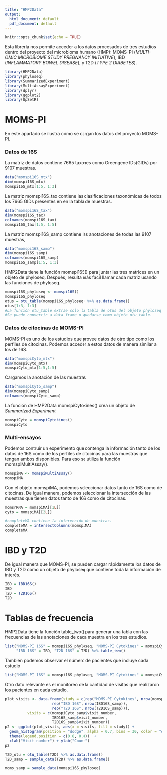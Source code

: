 ```yaml
---
title: "HMP2Data"
output:
  html_document: default
  pdf_document: default
---
```


```r
knitr::opts_chunk$set(echo = TRUE)
```

Esta librería nos permite acceder a los datos procesados de tres estudios dentro del proyecto del microbioma humano (HMP): MOMS-PI (*MULTI-OMIC MICROBIOME STUDY PREGNANCY INITIATIVE*), IBD (*INFLAMMATORY BOWEL DISEASE*), y T2D (*TYPE 2 DIABETES*). 



```r
library(HMP2Data)
library(phyloseq)
library(SummarizedExperiment)
library(MultiAssayExperiment)
library(dplyr)
library(ggplot2)
library(UpSetR)
```

# MOMS-PI

En este apartado se ilustra cómo se cargan los datos del proyecto MOMS-PI.

### Datos de 16S

La matriz de datos contiene 7665 taxones como Greengene IDs(GIDs) por 9107 muestras. 


```r
data("momspi16S_mtx")
dim(momspi16S_mtx)
momspi16S_mtx[1:5, 1:3]
```


La matriz momspi16S_tax contiene las clasificaciones taxonómicas de todos los 7665 GIDs presentes en en la tabla de muestras.


```r
data("momspi16S_tax")
dim(momspi16S_tax)
colnames(momspi16S_tax)
momspi16S_tax[1:5, 1:5]
```


La matriz momspi16S_samp contiene las anotaciones de todas las 9107 muestras,


```r
data("momspi16S_samp")
dim(momspi16S_samp)
colnames(momspi16S_samp)
momspi16S_samp[1:5, 1:3]

```

 
HMP2Data tiene la función momspi16S() para juntar las tres matrices en un objeto de phyloseq. Después, resulta más facil llamar cada matriz usando las funciones de phyloseq.


```r
momspi16S_phyloseq <- momspi16S()
momspi16S_phyloseq
otus = otu_table(momspi16S_phyloseq) %>% as.data.frame()
otus[1:3, 1:3]
#La función otu_table extrae solo la tabla de otus del objeto phyloseq
#Se puede convertir a data frame o quedarse como objeto otu_table.

```


### Datos de citocinas de MOMS-PI


MOMS-PI es uno de los estudios que provee datos de otro tipo como los perfiles de citocinas. Podemos acceder a estos datos de manera similar a los de 16S.


```r
data("momspiCyto_mtx")
dim(momspiCyto_mtx)
momspiCyto_mtx[1:5,1:5]
```


Cargamos la anotación de las muestras

```r
data("momspiCyto_samp")
dim(momspiCyto_samp)
colnames(momspiCyto_samp)
```


La función de HMP2Data momspiCytokines() crea un objeto de *Summarized Experiment*


```r
momspiCyto = momspiCytokines()
momspiCyto
```


### Multi-ensayos


Podemos contruir un experimento que contenga la información tanto de los datos de 16S como de los perfiles de citocinas para las muestras que tengan ambos disponibles. Para eso se utiliza la función momspiMultiAssay().


```r
momspiMA <- momspiMultiAssay()
momspiMA
```


Con el objeto momspiMA, podemos seleccionar datos tanto de 16S como de citocinas. De igual manera, podemos seleccionar la intersección de las muestras que tienen datos tanto de 16S como de citocinas.

```r
momsrRNA = momspiMA[[1L]]
cyto = momspiMA[[2L]]

#completeMA contiene la interección de muestras.
completeMA = intersectColumns(momspiMA)
completeMA

```




# IBD y T2D

De igual manera que MOMS-PI, se pueden cargar rápidamente los datos de IBD y T2D como un objeto de phyloseq que contiene toda la información de interés.


```r
IBD = IBD16S()
IBD
T2D = T2D16S()
T2D
```


# Tablas de frecuencia


HMP2Data tiene la función table_two() para generar una tabla con las frecuencias de las anotaciones de cada muestra en los tres estudios.


```r
list("MOMS-PI 16S" = momspi16S_phyloseq, "MOMS-PI Cytokines" = momspiCyto,
     "IBD 16S" = IBD, "T2D 16S" = T2D) %>% table_two()
```


También podemos observar el número de pacientes que incluye cada estudio


```r
list("MOMS-PI 16S" = momspi16S_phyloseq, "MOMS-PI Cytokines" = momspiCyto, "IBD 16S" = IBD, "T2D 16S" = T2D) %>% patient_table()
```


Otro dato relevante es el monitoreo de la cantidad de visitas que realizaron los pacientes en cada estudio.


```r
plot_visits <- data.frame(study = c(rep("MOMS-PI Cytokines", nrow(momspiCyto_samp)),
                     rep("IBD 16S", nrow(IBD16S_samp)),
                     rep("T2D 16S", nrow(T2D16S_samp))),
          visits = c(momspiCyto_samp$visit_number,
                     IBD16S_samp$visit_number,
                     T2D16S_samp$visit_number))
p2 <- ggplot(plot_visits, aes(x = visits, fill = study)) + 
  geom_histogram(position = "dodge", alpha = 0.7, bins = 30, color = "#00BFC4") + xlim(c(0, 40)) +
  theme(legend.position = c(0.8, 0.8))  + 
  xlab("Visit number") + ylab("Count")
p2

```

```r
T2D_otu = otu_table(T2D) %>% as.data.frame()
T2D_samp = sample_data(T2D) %>% as.data.frame()
```

```r
moms_samp = sample_data(momspi16S_phyloseq)

```






